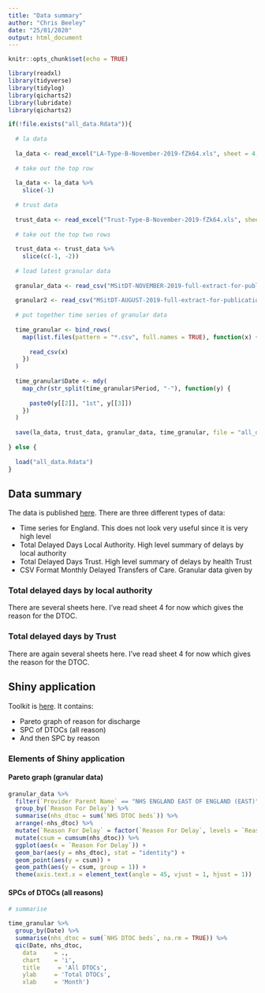 ```yaml
---
title: "Data summary"
author: "Chris Beeley"
date: "25/01/2020"
output: html_document
---
```


```r

knitr::opts_chunk$set(echo = TRUE)

library(readxl)
library(tidyverse)
library(tidylog)
library(qicharts2)
library(lubridate)
library(qicharts2)

if(!file.exists("all_data.Rdata")){
  
  # la data
  
  la_data <- read_excel("LA-Type-B-November-2019-fZk64.xls", sheet = 4, skip = 13)
  
  # take out the top row
  
  la_data <- la_data %>% 
    slice(-1)
  
  # trust data
  
  trust_data <- read_excel("Trust-Type-B-November-2019-fZk64.xls", sheet = 4, skip = 13)
  
  # take out the top two rows
  
  trust_data <- trust_data %>% 
    slice(c(-1, -2))
  
  # load latest granular data
  
  granular_data <- read_csv("MSitDT-NOVEMBER-2019-full-extract-for-publication-fZk64.csv")
  
  granular2 <- read_csv("MSitDT-AUGUST-2019-full-extract-for-publication-KJK5B.csv")
  
  # put together time series of granular data
  
  time_granular <- bind_rows(
    map(list.files(pattern = "*.csv", full.names = TRUE), function(x) {
      
      read_csv(x)
    })
  )
  
  time_granular$Date <- mdy(
    map_chr(str_split(time_granular$Period, "-"), function(y) {
      
      paste0(y[[2]], "1st", y[[3]])
    })
  )
  
  save(la_data, trust_data, granular_data, time_granular, file = "all_data.Rdata")
  
} else {
  
  load("all_data.Rdata")
}

```

## Data summary

The data is published [here](https://www.england.nhs.uk/statistics/statistical-work-areas/delayed-transfers-of-care/delayed-transfers-of-care-data-2019-20/). There are three different types of data:

* Time series for England. This does not look very useful since it is very high level
* Total Delayed Days Local Authority. High level summary of delays by local authority
* Total Delayed Days Trust. High level summary of delays by health Trust
* CSV Format Monthly Delayed Transfers of Care. Granular data given by 

### Total delayed days by local authority

There are several sheets here. I've read sheet 4 for now which gives the reason for the DTOC.

### Total delayed days by Trust

There are again several sheets here. I've read sheet 4 for now which gives the reason for the DTOC.

## Shiny application

Toolkit is [here](https://improvement.nhs.uk/resources/delayed-transfer-care-dtoc-improvement-tool/). It contains:

* Pareto graph of reason for discharge
* SPC of DTOCs (all reason)
* And then SPC by reason

### Elements of Shiny application

#### Pareto graph (granular data)

```r

granular_data %>% 
  filter(`Provider Parent Name` == "NHS ENGLAND EAST OF ENGLAND (EAST)") %>% 
  group_by(`Reason For Delay`) %>% 
  summarise(nhs_dtoc = sum(`NHS DTOC beds`)) %>% 
  arrange(-nhs_dtoc) %>% 
  mutate(`Reason For Delay` = factor(`Reason For Delay`, levels = `Reason For Delay`)) %>% 
  mutate(csum = cumsum(nhs_dtoc)) %>% 
  ggplot(aes(x = `Reason For Delay`)) + 
  geom_bar(aes(y = nhs_dtoc), stat = "identity") + 
  geom_point(aes(y = csum)) +
  geom_path(aes(y = csum, group = 1)) +
  theme(axis.text.x = element_text(angle = 45, vjust = 1, hjust = 1))

```

#### SPCs of DTOCs (all reasons)

```r

# summarise

time_granular %>% 
  group_by(Date) %>% 
  summarise(nhs_dtoc = sum(`NHS DTOC beds`, na.rm = TRUE)) %>% 
  qic(Date, nhs_dtoc, 
    data     = .,
    chart    = 'i',
    title     = 'All DTOCs',
    ylab     = 'Total DTOCs',
    xlab     = 'Month')

```





